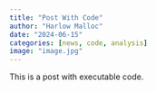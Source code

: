 ```yaml
---
title: "Post With Code"
author: "Harlow Malloc"
date: "2024-06-15"
categories: [news, code, analysis]
image: "image.jpg"
---
```


This is a post with executable code.
